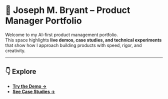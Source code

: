 # 🚀 Joseph M. Bryant – Product Manager Portfolio

Welcome to my AI-first product management portfolio.  
This space highlights **live demos, case studies, and technical experiments** that show how I approach building products with speed, rigor, and creativity.  

---

## 👇 Explore
- [**Try the Demo →**](/demo)  
- [**See Case Studies →**](/case-studies)
